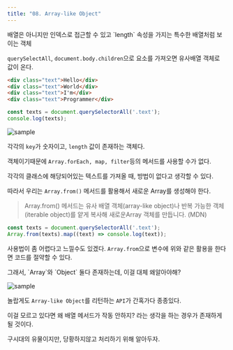 ```yaml
---
title: "08. Array-like Object"
---
```



<Callout type="info">
배열은 아니지만 인덱스로 접근할 수 있고 `length` 속성을 가지는 특수한 배열처럼 보이는 객체
</Callout>


`querySelectAll`, `document.body.children`으로 요소를 가져오면 유사배열 객체로 값이 온다.

```html
<div class="text">Hello</div>
<div class="text">World</div>
<div class="text">I'm</div>
<div class="text">Programmer</div>
```

```jsx
const texts = document.querySelectorAll('.text');
console.log(texts);
```
![sample](/img/2024-05-20-18-21-11.png)





각각의 `key`가 숫자이고, `length` 값이 존재하는 객체다.

객체이기때문에 `Array.forEach, map, filter`등의 메서드를 사용할 수가 없다.

각각의 클래스에 해당되어있는 텍스트를 가져올 때, 방법이 없다고 생각할 수 있다.

따라서 우리는 `Array.from()` 메서드를 활용해서 새로운 Array를 생성해야 한다.

> Array.from() 메서드는 유사 배열 객체(array-like object)나 반복 가능한 객체(iterable object)를 얕게 복사해 새로운Array 객체를 만듭니다. (MDN)

```jsx
const texts = document.querySelectorAll('.text');
Array.from(texts).map((text) => console.log(text));
```

사용법이 좀 어렵다고 느낄수도 있겠다. `Array.from`으로 변수에 
위와 같은 활용을 한다면 코드를 절약할 수 있다.

<Callout>
그래서, `Array`와 `Object` 둘다 존재하는데, 이걸 대체 왜알아야해?
</Callout>

![sample](/img/2024-05-20-18-22-36.png)

놀랍게도 `Array-like Object`를 리턴하는 `API`가 간혹가다 종종있다.

이걸 모르고 있다면 왜 배열 메서드가 작동 안하지? 라는 생각을 하는 경우가 존재하게 될 것이다.

구시대의 유물이지만, 당황하지않고 처리하기 위해 알아두자.

